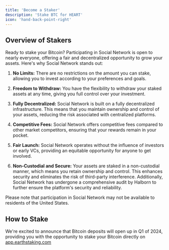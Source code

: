 ```yaml
---
title: 'Become a Staker'
description: 'Stake BTC for HEART'
icon: 'hand-back-point-right'
---
```

## Overview of Stakers
Ready to stake your Bitcoin? Participating in Social Network is open to nearly everyone, offering a fair and decentralized opportunity to grow your assets. Here's why Social Network stands out:

1. **No Limits:** There are no restrictions on the amount you can stake, allowing you to invest according to your preferences and goals.

2. **Freedom to Withdraw:** You have the flexibility to withdraw your staked assets at any time, giving you full control over your investment.

3. **Fully Decentralized:** Social Network is built on a fully decentralized infrastructure. This means that you maintain ownership and control of your assets, reducing the risk associated with centralized platforms.

4. **Competitive Fees:** Social Network offers competitive fees compared to other market competitors, ensuring that your rewards remain in your pocket.

5. **Fair Launch:** Social Network operates without the influence of investors or early VCs, providing an equitable opportunity for anyone to get involved.

6. **Non-Custodial and Secure:** Your assets are staked in a non-custodial manner, which means you retain ownership and control. This enhances security and eliminates the risk of third-party interference. Additionally, Social Network has undergone a comprehensive audit by Halborn to further ensure the platform's security and reliability.

Please note that participation in Social Network may not be available to residents of the United States.

## How to Stake
We're excited to announce that Bitcoin deposits will open up in Q1 of 2024, providing you with the opportunity to stake your Bitcoin directly on [app.earthstaking.com](https://app.earthstaking.com)